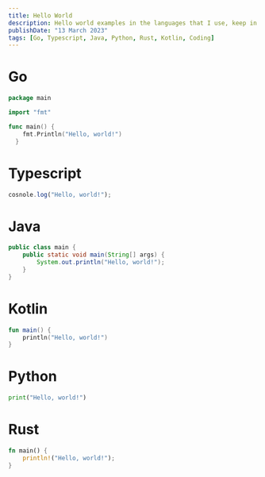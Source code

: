 ```yaml
---
title: Hello World
description: Hello world examples in the languages that I use, keep in my toolbox and that I am curious about.
publishDate: "13 March 2023"
tags: [Go, Typescript, Java, Python, Rust, Kotlin, Coding]
---
```


# Go

```go
package main

import "fmt"

func main() {
    fmt.Println("Hello, world!")
  }
```

# Typescript

```ts
cosnole.log("Hello, world!");
```

# Java

```java
public class main {
  	public static void main(String[] args) {
      	System.out.println("Hello, world!");
    }
}
```

# Kotlin

```kotlin
fun main() {
    println("Hello, world!")
}
```

# Python

```py
print("Hello, world!")
```

# Rust

```rs
fn main() {
	println!("Hello, world!");
}
```
